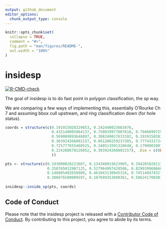 ```yaml
---
output: github_document
editor_options: 
  chunk_output_type: console
---
```


<!-- README.md is generated from README.Rmd. Please edit that file -->

```r
knitr::opts_chunk$set(
  collapse = TRUE,
  comment = "#>",
  fig.path = "man/figures/README-",
  out.width = "100%"
)
```

# insidesp

<!-- badges: start -->
[![R-CMD-check](https://github.com/diminutive/insidesp/workflows/R-CMD-check/badge.svg)](https://github.com/diminutive/insidesp/actions)
<!-- badges: end -->

The goal of insidesp is to do fast point in polygon classification, the sp way. 

We are comparing a few ways of implementing this, essentially O'Rourke Ch 7 and assuming bbox cull upstream, and ring classification down (for hole status). 



```r

coords = structure(c(0.191915028329653, 0.242440023683676, 
                     0.435140005964137, 0.750039977007818, 0.794689972902072, 
                     0.569089993646897, 0.308240017633102, 0.191915028329653, 
                     0.303924266802157, 0.661208259237305, 0.7774331724391, 
                     0.725777655460525, 0.340513591328648, 0.179090100770599, 
                     0.224288678126852, 0.303924266802157), .Dim = c(8L, 2L
                     ))

pts <- structure(c(0.193090028221607, 0.134340033623905, 0.194265028113561, 
                   0.358765012987125, 0.527964997428506, 0.829939969660693, 0.896914963502072, 
                   0.146805402658989, 0.461043130945324, 0.74514847432749, 0.626771247918254, 
                   0.306076580009597, 0.187699353600361, 0.506241708301578), .Dim = c(7L, 
                                                                                      2L), .Dimnames = list(NULL, c("x", "y")))
insidesp::inside_sp(pts, coords)


```


## Code of Conduct

Please note that the insidesp project is released with a [Contributor Code of Conduct](https://contributor-covenant.org/version/2/0/CODE_OF_CONDUCT.html). By contributing to this project, you agree to abide by its terms.
